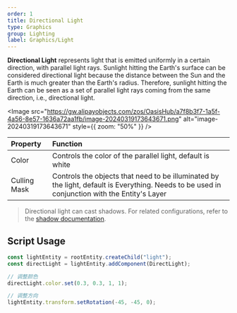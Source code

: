 ```yaml
---
order: 1
title: Directional Light
type: Graphics
group: Lighting
label: Graphics/Light
---
```


**Directional Light** represents light that is emitted uniformly in a certain direction, with parallel light rays. Sunlight hitting the Earth's surface can be considered directional light because the distance between the Sun and the Earth is much greater than the Earth's radius. Therefore, sunlight hitting the Earth can be seen as a set of parallel light rays coming from the same direction, i.e., directional light.

<Image src="https://gw.alipayobjects.com/zos/OasisHub/a7f8b3f7-1a5f-4a56-8e57-1636a72aa1fb/image-20240319173643671.png" alt="image-20240319173643671" style={{ zoom: "50%" }} />


| Property     | Function                                                                 |
| :----------- | :----------------------------------------------------------------------- |
| Color        | Controls the color of the parallel light, default is white               |
| Culling Mask | Controls the objects that need to be illuminated by the light, default is Everything. Needs to be used in conjunction with the Entity's Layer |

> Directional light can cast shadows. For related configurations, refer to the [shadow documentation](/en/docs/graphics/light/shadow).

## Script Usage

```typescript
const lightEntity = rootEntity.createChild("light");
const directLight = lightEntity.addComponent(DirectLight);

// 调整颜色
directLight.color.set(0.3, 0.3, 1, 1);

// 调整方向
lightEntity.transform.setRotation(-45, -45, 0);
```
